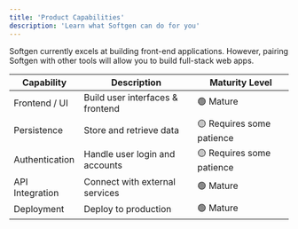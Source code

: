 ```yaml
---
title: 'Product Capabilities'
description: 'Learn what Softgen can do for you'
---
```


Softgen currently excels at building front-end applications. However, pairing Softgen with other tools will allow you to build full-stack web apps.

| Capability | Description | Maturity Level |
| --- | --- | --- |
| Frontend / UI | Build user interfaces & frontend | 🟢 Mature |
| Persistence | Store and retrieve data | 🟡 Requires some patience |
| Authentication | Handle user login and accounts | 🟡 Requires some patience |
| API Integration | Connect with external services | 🟢 Mature |
| Deployment | Deploy to production | 🟢 Mature |